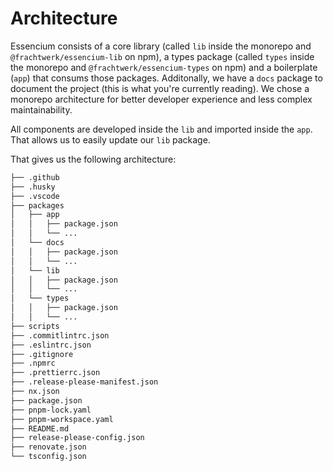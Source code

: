 # Architecture

Essencium consists of a core library (called `lib` inside the monorepo and `@frachtwerk/essencium-lib` on npm), a types
package (called `types` inside the monorepo and `@frachtwerk/essencium-types` on npm) and a boilerplate (`app`) that
consums those packages. Additonally, we have a `docs` package to document the project (this is what you're currently
reading). We chose a monorepo architecture for better developer experience and less complex maintainability.

All components are developed inside the `lib` and imported inside the `app`. That allows us to easily update our `lib`
package.

That gives us the following architecture:

```txt
├── .github
├── .husky
├── .vscode
├── packages
│   ├── app
│   │   ├── package.json
│   │   └── ...
│   └── docs
│   │   ├── package.json
│   │   └── ...
│   └── lib
│   │   ├── package.json
│   │   └── ...
│   └── types
│   │   ├── package.json
│   │   └── ...
├── scripts
├── .commitlintrc.json
├── .eslintrc.json
├── .gitignore
├── .npmrc
├── .prettierrc.json
├── .release-please-manifest.json
├── nx.json
├── package.json
├── pnpm-lock.yaml
├── pnpm-workspace.yaml
├── README.md
├── release-please-config.json
├── renovate.json
└── tsconfig.json
```
